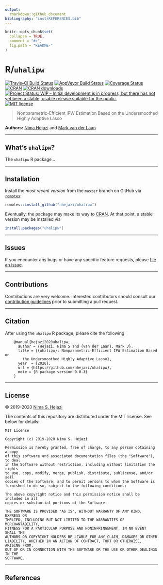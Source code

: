 ```yaml
---
output:
  rmarkdown::github_document
bibliography: "inst/REFERENCES.bib"
---
```


<!-- README.md is generated from README.Rmd. Please edit that file -->

```r
knitr::opts_chunk$set(
  collapse = TRUE,
  comment = "#>",
  fig.path = "README-"
)
```


# R/`uhalipw`

[![Travis-CI Build Status](https://travis-ci.org/nhejazi/uhalipw.svg?branch=master)](https://travis-ci.org/nhejazi/uhalipw)
[![AppVeyor Build  Status](https://ci.appveyor.com/api/projects/status/github/nhejazi/uhalipw?branch=master&svg=true)](https://ci.appveyor.com/project/nhejazi/uhalipw)
[![Coverage Status](https://img.shields.io/codecov/c/github/nhejazi/uhalipw/master.svg)](https://codecov.io/github/nhejazi/uhalipw?branch=master)
[![CRAN](http://www.r-pkg.org/badges/version/uhalipw)](http://www.r-pkg.org/pkg/uhalipw)
[![CRAN downloads](https://cranlogs.r-pkg.org/badges/uhalipw)](https://CRAN.R-project.org/package=uhalipw)
[![Project Status: WIP – Initial development is in progress, but there has not yet been a stable, usable release suitable for the public.](https://www.repostatus.org/badges/latest/wip.svg)](https://www.repostatus.org/#wip)
[![MIT license](http://img.shields.io/badge/license-MIT-brightgreen.svg)](http://opensource.org/licenses/MIT)

> Nonparametric-Efficient IPW Estimation Based on the Undersmoothed Highly
> Adaptive Lasso

__Authors:__ [Nima Hejazi](https://nimahejazi.org) and [Mark van der
Laan](https://vanderlaan-lab.org/about/)

---

## What's `uhalipw`?

The `uhalipw` R package...

---

## Installation

Install the _most recent version_ from the `master` branch on GitHub via
[`remotes`](https://CRAN.R-project.org/package=remotes):

```r
remotes::install_github("nhejazi/uhalipw")
```

Eventually, the package may make its way to [CRAN](https://CRAN.R-project.org).
At that point, a stable version may be installed via

```r
install.packages("uhalipw")
```

---

## Issues

If you encounter any bugs or have any specific feature requests, please [file an
issue](https://github.com/nhejazi/uhalipw/issues).

---

## Contributions

Contributions are very welcome. Interested contributors should consult our
[contribution
guidelines](https://github.com/nhejazi/uhalipw/blob/master/CONTRIBUTING.md)
prior to submitting a pull request.

---

## Citation

After using the `uhalipw` R package, please cite the following:

        @manual{hejazi2020uhalipw,
          author = {Hejazi, Nima S and {van der Laan}, Mark J},
          title = {{uhalipw}: Nonparametric-Efficient IPW Estimation Based on
            the Undersmoothed Highly Adaptive Lasso},
          year  = {2020},
          url = {https://github.com/nhejazi/uhalipw},
          note = {R package version 0.0.3}
        }

---

## License

&copy; 2019-2020 [Nima S. Hejazi](https://nimahejazi.org)

The contents of this repository are distributed under the MIT license. See below
for details:
```
MIT License

Copyright (c) 2019-2020 Nima S. Hejazi

Permission is hereby granted, free of charge, to any person obtaining a copy
of this software and associated documentation files (the "Software"), to deal
in the Software without restriction, including without limitation the rights
to use, copy, modify, merge, publish, distribute, sublicense, and/or sell
copies of the Software, and to permit persons to whom the Software is
furnished to do so, subject to the following conditions:

The above copyright notice and this permission notice shall be included in all
copies or substantial portions of the Software.

THE SOFTWARE IS PROVIDED "AS IS", WITHOUT WARRANTY OF ANY KIND, EXPRESS OR
IMPLIED, INCLUDING BUT NOT LIMITED TO THE WARRANTIES OF MERCHANTABILITY,
FITNESS FOR A PARTICULAR PURPOSE AND NONINFRINGEMENT. IN NO EVENT SHALL THE
AUTHORS OR COPYRIGHT HOLDERS BE LIABLE FOR ANY CLAIM, DAMAGES OR OTHER
LIABILITY, WHETHER IN AN ACTION OF CONTRACT, TORT OR OTHERWISE, ARISING FROM,
OUT OF OR IN CONNECTION WITH THE SOFTWARE OR THE USE OR OTHER DEALINGS IN THE
SOFTWARE.
```

---

## References

